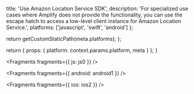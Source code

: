 
  title: 'Use Amazon Location Service SDK',
  description:
    'For specialized use cases where Amplify does not provide the functionality, you can use the escape hatch to access a low-level client instance for Amazon Location Service.',
  platforms: ['javascript', 'swift', 'android']
};

  return getCustomStaticPath(meta.platforms);
};

  return {
    props: {
      platform: context.params.platform,
      meta
    }
  };
}


<Fragments fragments={{ js: js0 }} />


<Fragments fragments={{ android: android1 }} />


<Fragments fragments={{ ios: ios2 }} />
